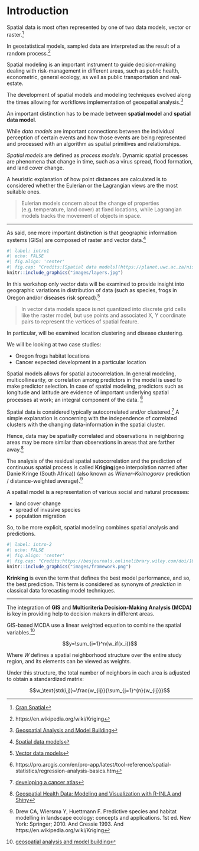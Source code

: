 # Introduction {#intro}


Spatial data is most often represented by one of two data models, vector or raster.[^1]

[^1]: [Cran Spatial](https://cran.r-project.org/web/views/Spatial.html)

In geostatistical models, sampled data are interpreted as the result of a random process.[^2]

[^2]: https://en.wikipedia.org/wiki/Kriging


Spatial modeling is an important instrument to guide decision-making dealing with risk-management in different areas, such as public health, econometric, general ecology, as well as public transportation and real-estate.

The development of spatial models and modeling techniques evolved along the times allowing for workflows implementation of geospatial analysis.[^3]

[^3]: [Geospatial Analysis and Model Building](https://gistbok.ucgis.org/bok-topics/geospatial-analysis-and-model-building)

An important distinction has to be made between **spatial model** and **spatial data model**. 

While *data models* are important connections between the individual perception of certain events and how those events are being represented and processed with an algorithm as spatial primitives and relationships.

*Spatial models* are defined as *process models*. Dynamic spatial processes are phenomena that change in time, such as a virus spread, flood formation, and land cover change. 

A heuristic explanation of how point distances are calculated is to considered whether the Eulerian or the Lagrangian views are the most suitable ones.

> Eulerian models concern about the change of properties (e.g. temperature, land cover) at fixed locations, while Lagrangian models tracks the movement of objects in space. 



---


As said, one more important distinction is that geographic information systems (GISs) are composed of raster and vector data.[^4]

[^4]: [Spatial data models](https://planet.uwc.ac.za/nisl/gis/web_page/page_15.htm)


```r
#| label: intro1
#| echo: FALSE
#| fig.align: 'center'
#| fig.cap: "Credits:[Spatial data models](https://planet.uwc.ac.za/nisl/gis/web_page/page_15.htm)"
knitr::include_graphics("images/layers.jpg")
```



In this workshop only vector data will be examined to provide insight into geographic variations in distribution of data (such as species, frogs in Oregon and/or diseases risk spread).[^5]

> In vector data models space is not quantized into discrete grid cells like the raster model, but use points and associated X, Y coordinate pairs to represent the vertices of spatial feature.

[^5]: [Vector data models](https://saylordotorg.github.io/text_essentials-of-geographic-information-systems/s08-data-models-for-gis.html)

In particular, will be examined location clustering and disease clustering.

We will be looking at two case studies:

- Oregon frogs habitat locations
- Cancer expected development in a particular location


Spatial models allows for spatial autocorrelation. In general modeling, multicollinearity, or correlation among predictors in the model is used to make predictor selection. In case of spatial modeling, predictors such as longitude and latitude are evidence of important underlying spatial processes at work; an integral component of the data. [^6]

[^6]: https://pro.arcgis.com/en/pro-app/latest/tool-reference/spatial-statistics/regression-analysis-basics.htm

Spatial data is considered typically autocorrelated and/or clustered.[^7] A simple explanation is concerning with the independence of correlated clusters with the changing data-information in the spatial cluster.

[^7]: [developing a cancer atlas](https://atlas.cancer.org.au/developing-a-cancer-atlas/Chapter_4.html)

Hence, data may be spatially correlated and observations in neighboring areas may be more similar than observations in areas that are farther away.[^8]

[^8]: [Geospatial Health Data: Modeling and Visualization with R-INLA and Shiny](https://www.paulamoraga.com/book-geospatial/sec-arealdatatheory.html)

The analysis of the residual spatial autocorrelation and the prediction of continuous spatial process is called **Kriging**(geo interpolation named after Danie Kringe (South Africa)) (also known as *Wiener–Kolmogorov* prediction / distance-weighted average).[^9]

[^9]: Drew CA, Wiersma Y, Huettmann F. Predictive species and habitat modelling in landscape ecology: concepts and applications. 1st ed. New York: Springer; 2010. And Cressie 1993. And https://en.wikipedia.org/wiki/Kriging


A spatial model is a representation of various social and natural processes:

- land cover change
- spread of invasive species
- population migration

So, to be more explicit, spatial modeling combines spatial analysis and predictions. 

```r
#| label: intro-2
#| echo: FALSE
#| fig.align: 'center'
#| fig.cap: "Credits:https://besjournals.onlinelibrary.wiley.com/doi/10.1111/1365-2656.13116"
knitr::include_graphics("images/framework.png")
```


**Krinking** is even the term that defines the best model performance, and so, the best prediction. This term is considered as synonym of *prediction* in classical data forecasting model techniques.

---

The integration of **GIS** and **Multicriteria Decision-Making Analysis (MCDA)** is key in providing help to decision makers in different areas. 

GIS-based MCDA use a linear weighted equation to combine the spatial variables.[^10]

[^10]: [geospatial analysis and model building](https://gistbok.ucgis.org/bok-topics/geospatial-analysis-and-model-building)

$$y=\sum_{i=1}^n{w_if(x_i)}$$ 


Where $W$ defines a spatial neighborhood structure over the entire study region, and its elements can be viewed as weights.

Under this structure, the total number of neighbors in each area is adjusted to obtain a standardized matrix:

$$w_\text{std(i,j)}=\frac{w_{ij}}{\sum_{j=1}^{n}{w_{ij}}}$$
